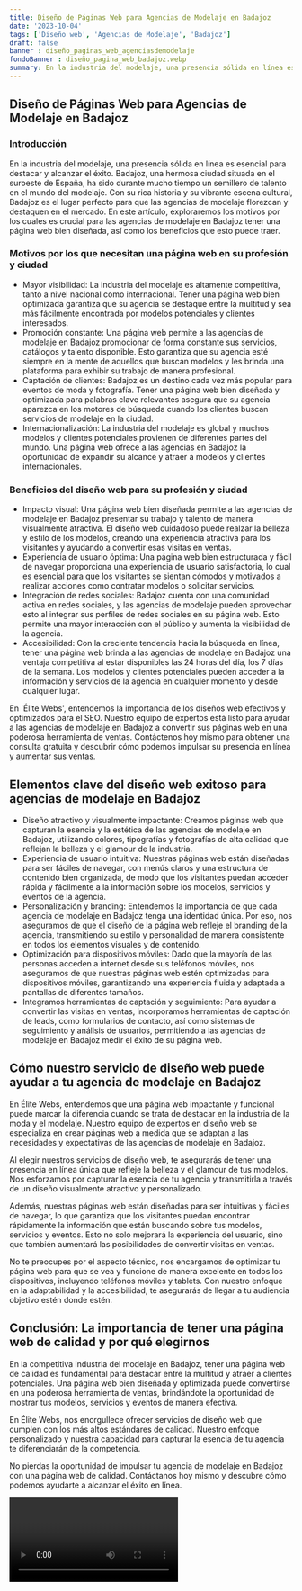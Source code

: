 ```yaml
---
title: Diseño de Páginas Web para Agencias de Modelaje en Badajoz
date: '2023-10-04'
tags: ['Diseño web', 'Agencias de Modelaje', 'Badajoz']
draft: false
banner : diseño_paginas_web_agenciasdemodelaje
fondoBanner : diseño_pagina_web_badajoz.webp
summary: En la industria del modelaje, una presencia sólida en línea es esencial para destacar y alcanzar el éxito. Badajoz, una hermosa ciudad situada en el suroeste de España, ha sido durante mucho tiempo un semillero de talento en el mundo del modelaje. Con su rica historia y su vibrante escena cultural, Badajoz es el lugar perfecto para que las agencias de modelaje florezcan y destaquen en el mercado. En este artículo, exploraremos los motivos por los cuales es crucial para las agencias de modelaje en Badajoz tener una página web bien diseñada, así como los beneficios que esto puede traer.
---
```


## Diseño de Páginas Web para Agencias de Modelaje en Badajoz

### Introducción

En la industria del modelaje, una presencia sólida en línea es esencial para destacar y alcanzar el éxito. Badajoz, una hermosa ciudad situada en el suroeste de España, ha sido durante mucho tiempo un semillero de talento en el mundo del modelaje. Con su rica historia y su vibrante escena cultural, Badajoz es el lugar perfecto para que las agencias de modelaje florezcan y destaquen en el mercado. En este artículo, exploraremos los motivos por los cuales es crucial para las agencias de modelaje en Badajoz tener una página web bien diseñada, así como los beneficios que esto puede traer.

### Motivos por los que necesitan una página web en su profesión y ciudad

- Mayor visibilidad: La industria del modelaje es altamente competitiva, tanto a nivel nacional como internacional. Tener una página web bien optimizada garantiza que su agencia se destaque entre la multitud y sea más fácilmente encontrada por modelos potenciales y clientes interesados.
- Promoción constante: Una página web permite a las agencias de modelaje en Badajoz promocionar de forma constante sus servicios, catálogos y talento disponible. Esto garantiza que su agencia esté siempre en la mente de aquellos que buscan modelos y les brinda una plataforma para exhibir su trabajo de manera profesional.
- Captación de clientes: Badajoz es un destino cada vez más popular para eventos de moda y fotografía. Tener una página web bien diseñada y optimizada para palabras clave relevantes asegura que su agencia aparezca en los motores de búsqueda cuando los clientes buscan servicios de modelaje en la ciudad.
- Internacionalización: La industria del modelaje es global y muchos modelos y clientes potenciales provienen de diferentes partes del mundo. Una página web ofrece a las agencias en Badajoz la oportunidad de expandir su alcance y atraer a modelos y clientes internacionales.

### Beneficios del diseño web para su profesión y ciudad

- Impacto visual: Una página web bien diseñada permite a las agencias de modelaje en Badajoz presentar su trabajo y talento de manera visualmente atractiva. El diseño web cuidadoso puede realzar la belleza y estilo de los modelos, creando una experiencia atractiva para los visitantes y ayudando a convertir esas visitas en ventas.
- Experiencia de usuario óptima: Una página web bien estructurada y fácil de navegar proporciona una experiencia de usuario satisfactoria, lo cual es esencial para que los visitantes se sientan cómodos y motivados a realizar acciones como contratar modelos o solicitar servicios. 
- Integración de redes sociales: Badajoz cuenta con una comunidad activa en redes sociales, y las agencias de modelaje pueden aprovechar esto al integrar sus perfiles de redes sociales en su página web. Esto permite una mayor interacción con el público y aumenta la visibilidad de la agencia.
- Accesibilidad: Con la creciente tendencia hacia la búsqueda en línea, tener una página web brinda a las agencias de modelaje en Badajoz una ventaja competitiva al estar disponibles las 24 horas del día, los 7 días de la semana. Los modelos y clientes potenciales pueden acceder a la información y servicios de la agencia en cualquier momento y desde cualquier lugar.

En 'Élite Webs', entendemos la importancia de los diseños web efectivos y optimizados para el SEO. Nuestro equipo de expertos está listo para ayudar a las agencias de modelaje en Badajoz a convertir sus páginas web en una poderosa herramienta de ventas. Contáctenos hoy mismo para obtener una consulta gratuita y descubrir cómo podemos impulsar su presencia en línea y aumentar sus ventas.

<GifSeo />

<Cta />

## Elementos clave del diseño web exitoso para agencias de modelaje en Badajoz

- Diseño atractivo y visualmente impactante: Creamos páginas web que capturan la esencia y la estética de las agencias de modelaje en Badajoz, utilizando colores, tipografías y fotografías de alta calidad que reflejan la belleza y el glamour de la industria.
- Experiencia de usuario intuitiva: Nuestras páginas web están diseñadas para ser fáciles de navegar, con menús claros y una estructura de contenido bien organizada, de modo que los visitantes puedan acceder rápida y fácilmente a la información sobre los modelos, servicios y eventos de la agencia.
- Personalización y branding: Entendemos la importancia de que cada agencia de modelaje en Badajoz tenga una identidad única. Por eso, nos aseguramos de que el diseño de la página web refleje el branding de la agencia, transmitiendo su estilo y personalidad de manera consistente en todos los elementos visuales y de contenido.
- Optimización para dispositivos móviles: Dado que la mayoría de las personas acceden a internet desde sus teléfonos móviles, nos aseguramos de que nuestras páginas web estén optimizadas para dispositivos móviles, garantizando una experiencia fluida y adaptada a pantallas de diferentes tamaños.
- Integramos herramientas de captación y seguimiento: Para ayudar a convertir las visitas en ventas, incorporamos herramientas de captación de leads, como formularios de contacto, así como sistemas de seguimiento y análisis de usuarios, permitiendo a las agencias de modelaje en Badajoz medir el éxito de su página web.

## Cómo nuestro servicio de diseño web puede ayudar a tu agencia de modelaje en Badajoz

En Élite Webs, entendemos que una página web impactante y funcional puede marcar la diferencia cuando se trata de destacar en la industria de la moda y el modelaje. Nuestro equipo de expertos en diseño web se especializa en crear páginas web a medida que se adaptan a las necesidades y expectativas de las agencias de modelaje en Badajoz.

Al elegir nuestros servicios de diseño web, te asegurarás de tener una presencia en línea única que refleje la belleza y el glamour de tus modelos. Nos esforzamos por capturar la esencia de tu agencia y transmitirla a través de un diseño visualmente atractivo y personalizado.

Además, nuestras páginas web están diseñadas para ser intuitivas y fáciles de navegar, lo que garantiza que los visitantes puedan encontrar rápidamente la información que están buscando sobre tus modelos, servicios y eventos. Esto no solo mejorará la experiencia del usuario, sino que también aumentará las posibilidades de convertir visitas en ventas.

No te preocupes por el aspecto técnico, nos encargamos de optimizar tu página web para que se vea y funcione de manera excelente en todos los dispositivos, incluyendo teléfonos móviles y tablets. Con nuestro enfoque en la adaptabilidad y la accesibilidad, te asegurarás de llegar a tu audiencia objetivo estén donde estén.

## Conclusión: La importancia de tener una página web de calidad y por qué elegirnos

En la competitiva industria del modelaje en Badajoz, tener una página web de calidad es fundamental para destacar entre la multitud y atraer a clientes potenciales. Una página web bien diseñada y optimizada puede convertirse en una poderosa herramienta de ventas, brindándote la oportunidad de mostrar tus modelos, servicios y eventos de manera efectiva.

En Élite Webs, nos enorgullece ofrecer servicios de diseño web que cumplen con los más altos estándares de calidad. Nuestro enfoque personalizado y nuestra capacidad para capturar la esencia de tu agencia te diferenciarán de la competencia.

No pierdas la oportunidad de impulsar tu agencia de modelaje en Badajoz con una página web de calidad. Contáctanos hoy mismo y descubre cómo podemos ayudarte a alcanzar el éxito en línea.

<Video />

<CtaBot job='Agencias de Modelaje' city='Badajoz'/>

<Gmaps query='Badajoz+españa+maps' />